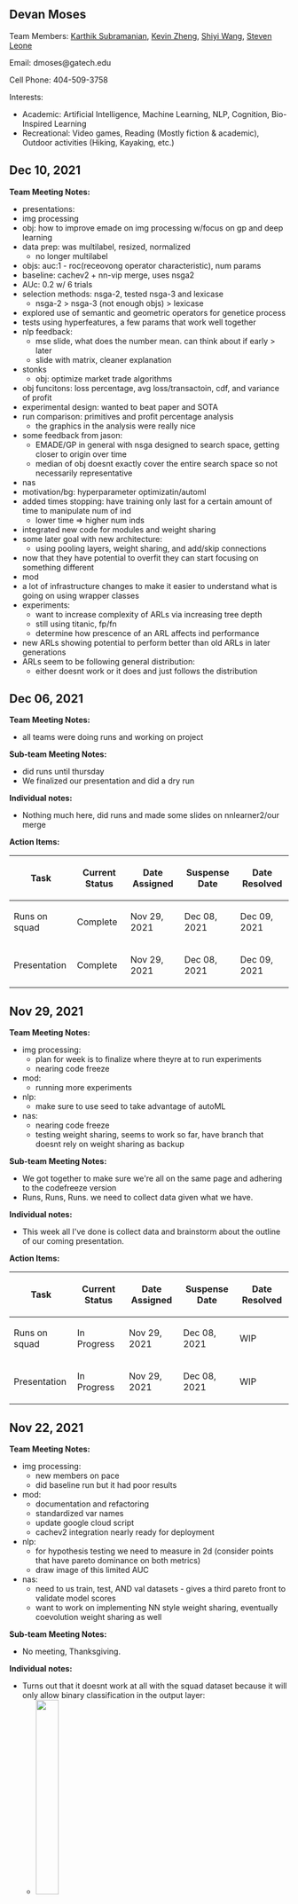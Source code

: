 == Devan Moses ==
Team Members: [https://github.gatech.edu/emade/emade/wiki/Notebook-Karthik-Subramanian Karthik Subramanian], [https://github.gatech.edu/emade/emade/wiki/Notebook-Kevin-Zheng Kevin Zheng], [https://github.gatech.edu/emade/emade/wiki/Notebook-Shiyi-Wang Shiyi Wang], [https://github.gatech.edu/emade/emade/wiki/Notebook-Steven-Anthony-Leone Steven Leone]

Email: dmoses@gatech.edu

Cell Phone: 404-509-3758

Interests:
*Academic: Artificial Intelligence, Machine Learning, NLP, Cognition, Bio-Inspired Learning
*Recreational: Video games, Reading (Mostly fiction & academic), Outdoor activities (Hiking, Kayaking, etc.)

== Dec 10, 2021 ==
'''Team Meeting Notes:'''
* presentations:
*img processing
*obj: how to improve emade on img processing w/focus on gp and deep learning
*data prep: was multilabel, resized, normalized
** no longer multilabel
*objs: auc:1 - roc(receovong operator characteristic), num params
*baseline: cachev2 + nn-vip merge, uses nsga2
*AUc: 0.2 w/ 6 trials
*selection methods: nsga-2, tested nsga-3 and lexicase
**nsga-2 > nsga-3 (not enough objs) > lexicase
* explored use of semantic and geometric operators for genetice process
* tests using hyperfeatures, a few params that work well together
*nlp feedback:
**mse slide, what does the number mean. can think about if early > later
**slide with matrix, cleaner explanation
*stonks
**obj: optimize market trade algorithms
* obj funcitons: loss percentage, avg loss/transactoin, cdf, and variance of profit
* experimental design: wanted to beat paper and SOTA
* run comparison: primitives and profit percentage analysis
** the graphics in the analysis were really nice
* some feedback from jason: 
** EMADE/GP in general with nsga designed to search space, getting closer to origin over time
** median of obj doesnt exactly cover the entire search space so not necessarily representative
*nas
* motivation/bg: hyperparameter optimizatin/automl
* added times stopping: have training only last for a certain amount of time to manipulate num of ind
** lower time => higher num inds
* integrated new code for modules and weight sharing
* some later goal with new architecture:
** using pooling layers, weight sharing, and add/skip connections
* now that they have potential to overfit they can start focusing on something different
*mod
* a lot of infrastructure changes to make it easier to understand what is going on using wrapper classes
* experiments:
** want to increase complexity of ARLs via increasing tree depth
** still using titanic, fp/fn
** determine how prescence of an ARL affects ind performance
* new ARLs showing potential to perform better than old ARLs in later generations
* ARLs seem to be following general distribution:
** either doesnt work or it does and just follows the distribution



== Dec 06, 2021 ==
'''Team Meeting Notes:'''
* all teams were doing runs and working on project

'''Sub-team Meeting Notes:'''
* did runs until thursday
* We finalized our presentation and did a dry run

'''Individual notes:'''
* Nothing much here, did runs and made some slides on nnlearner2/our merge

'''Action Items:'''
{| class="wikitable"
!Task
!Current Status
!Date Assigned
!Suspense Date
!Date Resolved
|-
|Runs on squad
|Complete
|Nov 29, 2021
|Dec 08, 2021
|Dec 09, 2021
|-
|Presentation
|Complete
|Nov 29, 2021
|Dec 08, 2021
|Dec 09, 2021
|}

== Nov 29, 2021 ==
'''Team Meeting Notes:'''
* img processing:
** plan for week is to finalize where theyre at to run experiments
** nearing code freeze
* mod:
** running more experiments
* nlp:
** make sure to use seed to take advantage of autoML
* nas:
** nearing code freeze
** testing weight sharing, seems to work so far, have branch that doesnt rely on weight sharing as backup

'''Sub-team Meeting Notes:'''
* We got together to make sure we're all on the same page and adhering to the codefreeze version 
* Runs, Runs, Runs. we need to collect data given what we have.

'''Individual notes:'''
* This week all I've done is collect data and brainstorm about the outline of our coming presentation.

'''Action Items:'''
{| class="wikitable"
!Task
!Current Status
!Date Assigned
!Suspense Date
!Date Resolved
|-
|Runs on squad
|In Progress
|Nov 29, 2021
|Dec 08, 2021
|WIP
|-
|Presentation
|In Progress
|Nov 29, 2021
|Dec 08, 2021
|WIP
|}

== Nov 22, 2021 ==
'''Team Meeting Notes:'''
* img processing:
** new members on pace
** did baseline run but it had poor results
* mod:
** documentation and refactoring
** standardized var names
** update google cloud script
** cachev2 integration nearly ready for deployment
* nlp:
** for hypothesis testing we need to measure in 2d (consider points that have pareto dominance on both metrics)
** draw image of this limited AUC
* nas:
** need to us train, test, AND val datasets - gives a third pareto front to validate model scores
** want to work on implementing NN style weight sharing, eventually coevolution weight sharing as well

'''Sub-team Meeting Notes:'''
* No meeting, Thanksgiving.

'''Individual notes:'''
* Turns out that it doesnt work at all with the squad dataset because it will only allow binary classification in the output layer:
** <img src="https://github.gatech.edu/storage/user/46196/files/5ae5438e-9718-4dc3-a1ad-81a6903cf007" width="30%">
** I had force the control flow to point to regression because for some reason specifying regression in the xml causes problems in EMADE.py during a full run. 
* When I changed the activation function for just the output layer it didn't solve the issue:
** <img src="https://github.gatech.edu/storage/user/46196/files/0017f022-e8c2-4d74-820a-3381e1a0ccf5" width="30%">
* So I had to change it right below where I thought it was for layers in general but I'm not totally sure right now, still confused as to why the if layer == output change didnt work:
** <img src="https://github.gatech.edu/storage/user/46196/files/87f9812f-e710-49e6-98bf-c1f0e8f6f050" width="30%">
* With NNLearner (seemingly) working as intended, we're still getting an issue where when the accuracy is calculated it divides the total based on the size of the given data but with more than one datapair the total size will be more than one times the size of what's intended resulting in the fitness being half of what we want here, simple enough to fix:
** <img src="https://github.gatech.edu/storage/user/46196/files/fa2d465c-70c2-43f4-a523-f9ffa9e23505" width="30%">

'''Action Items:'''
{| class="wikitable"
!Task
!Current Status
!Date Assigned
!Suspense Date
!Date Resolved
|-
|Fix regression issue
|Completed
|Nov 22, 2021
|Nov 23, 2021
|Nov 23, 2021
|}

== Nov 15, 2021 ==
'''Team Meeting Notes:'''
* jason:
** adfs in all branches of emade, adf1,2,3
** each subsequent tree appears in prev tree's pset
** they get printed, care if string doesnt change -> hash doesnt change

* img processing
** dataset and hyper param issues solved
** new guys integrated
** sucecss would be improvement over baseline performance
* mod
** bug with shell script which will continuously download dataset on initial setup
** improve arl selection
* nlp
** jason: for memory error specifically from emade, can set the memoryLimit param in the xml
*nas
** weight ssharing
** adfs not consistent, generate at beginning and use at needed
** invalid layer combos allowed, 
** track inds, options: adding names to inds or adding table in sql to keep track of parent hashes
*** jason likes the table
** hoping to come up with different name for adfs specifically for emade

'''Sub-team Meeting Notes:'''
* This week was the hackathon in which we got NNLearner2 working on classification but were having issues switching to regression.
* Steven has been testing integration of primitives into EMADE, and building Keras Models in Google Collab to ensure integration works. All primitives we need to get now work. We have a Keras Model that builds, and our layers are able to feed into Keras's LSTM layer.
Karthik and George fixed batch size issues with Bidirectional Attention.
* Rishit and Shiyi are still designing our experiment.
* Getting any pace issues worked out is a subtask as well

'''Individual notes:'''
* Turns out that the old issue that steven and I found about single datapairs being treated as lists was unintentional like we thought. It was the same reason that we were getting the ARG1 issue. The following changes to always treat it as a list and unpack it solved the issue:
** <img src="https://github.gatech.edu/storage/user/46196/files/2100cb5c-811c-4304-8b8b-dc559b078e0d" width="30%">
** <img src="https://github.gatech.edu/storage/user/46196/files/aa09c9fc-2f8f-4acc-b667-89492f5a3e7f" width="40%">
* NNlearner2's logic was nearly the same as nnlearner1 and by the end of the hackathon it seems to be working, at least with using just two copies of the amazon dataset.
** <img src="https://github.gatech.edu/storage/user/46196/files/f49af39b-10ee-40c2-810a-8e40774b861c" width="30%">

'''Action Items:'''
{| class="wikitable"
!Task
!Current Status
!Date Assigned
!Suspense Date
!Date Resolved
|-
|NNlearner2 works
|Completed
|Nov 15, 2021
|Nov 21, 2021
|Nov 21, 2021
|-
|Fix regression issue
|In Progress
|Nov 21, 2021
|Nov 23, 2021
|WIP
|}

== Nov 08, 2021 ==
'''Team Meeting Notes:'''
* img processing
** looking into selection methods
** getting some dependency conflicts, jason suggested cachev2 install
** look into behavioral GP
* mod
** onboarding for noobies
** major bug with match_arl, wasn't properly checking children
** beginning merge
* nlp
** get some info from jason ab datapairs
* nas
** want to make some infrastructure changes but ADFs having weird behavior (old implementation from mod team)
** jason advice: ind = 4 trees in create_representation, then mate/mut done individually on each tree, eval done on compiled ind
*** can access ind before eval and replace trees to control ADF placement in a pop

'''Sub-team Meeting Notes:'''
* Resolved issues of Big Merge
* We divided into subteams in order to tackle the problems we've ran into, with my team being NNlearner2: me, david, and geoffrey 
* confirmed keras model works outside of emade using our primitives

'''Individual notes:'''
* I tasked my team with initially just getting familiar with emade.py, nnlearner, and using standalone tree evaluator as this would be the first time either of them would be working directly on emade's code base.
* I made a feature branch for nnlearner2
* I helped Steven and co. troubleshoot the memory issue as I ran into the same thing testing NNLearner.
* After some initial changes to add NNLearner2 I ran into the following issue testing "NNLearner2(ARG0,ARG1,OutputLayer(DenseLayer(10, defaultActivation, 10, LSTMLayer(16, defaultActivation, 0, trueBool, trueBool,EmbeddingLayer(100, ARG0, randomUniformWeights, InputLayer())))), 100, AdamOptimizer)" with standalone tree evaluator:
* <img src="https://github.gatech.edu/storage/user/46196/files/0ed0038e-7280-4476-9ac1-6c206953af15" width="30%">
* <img src="https://github.gatech.edu/storage/user/46196/files/345450ac-0006-4f35-a076-9607921701b8" width="30%">
* <img src="https://github.gatech.edu/storage/user/46196/files/2f9a54b4-3d88-42df-94f8-3319632d22e7" width="30%">
** This individual is just a test individual to troubleshoot
** At this point I wasn't sure if it was something with standalone tree evaluator or the primitive because I was expecting an error from the code rather than the individual itself.
* After finding the issue (it was a typo...) I got a separate error
** <img src="https://github.gatech.edu/storage/user/46196/files/a0774af2-b5be-44bf-892b-d62ff88628d1" width="30%">
** This turned out to be because the datapair was being treated as a list in our new setup but some of the code didn't reflect that.
* After fixing that I got to the error that haunted me for the next week or so:
** <img src="https://github.gatech.edu/storage/user/46196/files/56b8b616-0e5f-4cad-b4e6-7628d5495112" width="30%">

'''Action Items:'''
{| class="wikitable"
!Task
!Current Status
!Date Assigned
!Suspense Date
!Date Resolved
|-
|Get NNLearner2 working with QA
|In Process
|Nov 08, 2021
|Nov 15, 2021
|Nov 21, 2021
|}
